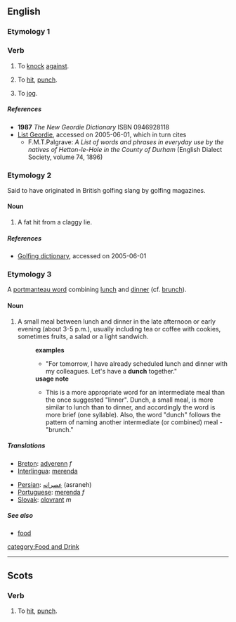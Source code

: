 {{see|Dunch}}
==English==

===Etymology 1===
{{etystub}}

===Verb===
{{en-verb|dunches|'''[[dunching]]''' '''or''' '''[[dunchin]]'''|dunched|dunched}}

# {{geordie}} To [[knock]] [[against]].
# {{geordie}} To [[hit]], [[punch]].
# {{UK}} To [[jog]].

=====References=====
* '''1987''' ''The New Geordie Dictionary'' ISBN 0946928118
* [http://www.indigogroup.co.uk/durhamdialect/hetton1896.htm List Geordie], accessed on 2005-06-01, which in turn cites
** F.M.T.Palgrave: ''A List of words and phrases in everyday use by the natives of Hetton-le-Hole in the County of Durham'' (English Dialect Society, volume 74, 1896)

===Etymology 2===
Said to have originated in British golfing slang by golfing magazines.

====Noun====
{{en-noun|-}}
# {{golf}} A fat hit from a claggy lie.

=====References=====
* [http://www.worldgolf.com/wglibrary/reference/dictionary/dpage.html Golfing dictionary], accessed on 2005-06-01

===Etymology 3===
A [[portmanteau word]] combining [[lunch]] and [[dinner]] (cf. [[brunch]]).

====Noun====
{{en-noun|-}}

# A small meal between lunch and dinner in the late afternoon or early evening (about 3-5 p.m.), usually including tea or coffee with cookies, sometimes fruits, a salad or a light sandwich.
#:'''examples'''
#:*"For tomorrow, I have already scheduled lunch and dinner with my colleagues. Let's have a '''dunch''' together."
#:'''usage note'''
#:*This is a more appropriate word for an intermediate meal than the once suggested "linner". Dunch, a small meal, is more similar to lunch than to dinner, and accordingly the word is more brief (one syllable). Also, the word "dunch" follows the pattern of naming another intermediate (or combined) meal - "brunch."

=====Translations=====
{{trans-top}}
*[[Breton]]: [[adverenn]] ''f''
*[[Interlingua]]: [[merenda]]
{{trans-mid}}
*[[Persian]]: [[عصرانه]] (asraneh)
*[[Portuguese]]: [[merenda]] ''f''
*[[Slovak]]: [[olovrant]] ''m''
{{trans-bottom}}

=====See also=====
* [[food]]

[[category:Food and Drink]]

----

==Scots==

===Verb===
{{sco-verb|dunches|dunchin|duncht|duncht}}

# To [[hit]], [[punch]].
